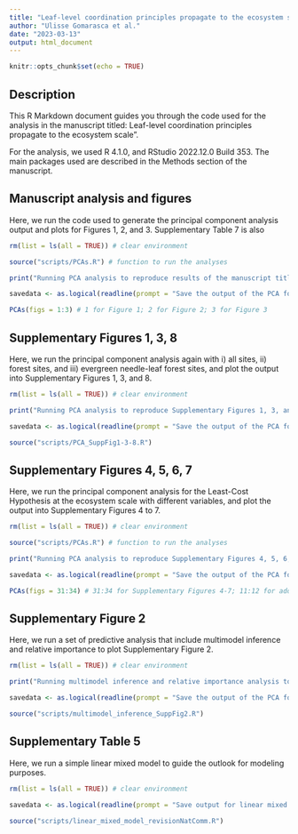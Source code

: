 ```yaml
---
title: "Leaf-level coordination principles propagate to the ecosystem scale"
author: "Ulisse Gomarasca et al."
date: "2023-03-13"
output: html_document
---
```


```r
knitr::opts_chunk$set(echo = TRUE)
```


## Description

This R Markdown document guides you through the code used for the analysis in the
manuscript titled: Leaf-level coordination principles propagate to the ecosystem scale".

For the analysis, we used R 4.1.0, and RStudio 2022.12.0 Build 353.
The main packages used are described in the Methods section of the manuscript.




## Manuscript analysis and figures

Here, we run the code used to generate the principal component analysis output
and plots for Figures 1, 2, and 3.
Supplementary Table 7 is also 

```r
rm(list = ls(all = TRUE)) # clear environment

source("scripts/PCAs.R") # function to run the analyses

print("Running PCA analysis to reproduce results of the manuscript titled: 'Leaf-level coordination principles propagate to the ecosystem scale'. This can take a few hours.")

savedata <- as.logical(readline(prompt = "Save the output of the PCA for Figures 1, 2, 3? T/F:")) # ask if output should be saved

PCAs(figs = 1:3) # 1 for Figure 1; 2 for Figure 2; 3 for Figure 3
```


## Supplementary Figures 1, 3, 8

Here, we run the principal component analysis again with i) all sites, ii) forest
sites, and iii) evergreen needle-leaf forest sites, and plot the output into
Supplementary Figures 1, 3, and 8.

```r
rm(list = ls(all = TRUE)) # clear environment

print("Running PCA analysis to reproduce Supplementary Figures 1, 3, and 8 in the Supplementary information for the manuscript titled: 'Leaf-level coordination principles propagate to the ecosystem scale'. This can take a few hours.")

savedata <- as.logical(readline(prompt = "Save the output of the PCA for Supplementary Figures 1, 3, 8? T/F:")) # ask if output should be saved

source("scripts/PCA_SuppFig1-3-8.R")
```


## Supplementary Figures 4, 5, 6, 7

Here, we run the principal component analysis for the Least-Cost Hypothesis at
the ecosystem scale with different variables, and plot the output into
Supplementary Figures 4 to 7.

```r
rm(list = ls(all = TRUE)) # clear environment

source("scripts/PCAs.R") # function to run the analyses

print("Running PCA analysis to reproduce Supplementary Figures 4, 5, 6, and 7 in the Supplementary information for the manuscript titled: 'Leaf-level coordination principles propagate to the ecosystem scale'. This can take a few hours.")

savedata <- as.logical(readline(prompt = "Save the output of the PCA for Supplementary Figures 4, 5, 6, 7? T/F:")) # ask if output should be saved

PCAs(figs = 31:34) # 31:34 for Supplementary Figures 4-7; 11:12 for additional analyses related to the leaf economics spectrum at the ecosystem scale (not included)
```


## Supplementary Figure 2

Here, we run a set of predictive analysis that include multimodel inference and
relative importance to plot Supplementary Figure 2.

```r
rm(list = ls(all = TRUE)) # clear environment

print("Running multimodel inference and relative importance analysis to reproduce Supplementary Figures 2 in the Supplementary information for the manuscript titled: 'Leaf-level coordination principles propagate to the ecosystem scale'")

savedata <- as.logical(readline(prompt = "Save the output of the PCA for Supplementary Figure 2? T/F:")) # ask if output should be saved

source("scripts/multimodel_inference_SuppFig2.R")
```


## Supplementary Table 5

Here, we run a simple linear mixed model to guide the outlook for modeling
purposes.

```r
rm(list = ls(all = TRUE)) # clear environment

savedata <- as.logical(readline(prompt = "Save output for linear mixed models? T/F:")) # ask if output should be saved

source("scripts/linear_mixed_model_revisionNatComm.R")
```